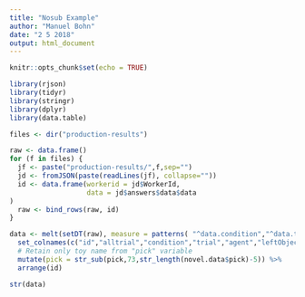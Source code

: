 ```yaml
---
title: "Nosub Example"
author: "Manuel Bohn"
date: "2 5 2018"
output: html_document
---
```


```r
knitr::opts_chunk$set(echo = TRUE)

library(rjson)
library(tidyr)
library(stringr)
library(dplyr)
library(data.table)

```


```r

files <- dir("production-results")

raw <- data.frame()
for (f in files) {
  jf <- paste("production-results/",f,sep="")
  jd <- fromJSON(paste(readLines(jf), collapse=""))
  id <- data.frame(workerid = jd$WorkerId, 
                   data = jd$answers$data$data
)
  raw <- bind_rows(raw, id)
}

data <- melt(setDT(raw), measure = patterns( "^data.condition","^data.trial","^data.agent","^data.leftToy","^data.rightToy","^data.inf","^data.pick","^data.correct")) %>%
  set_colnames(c("id","alltrial","condition","trial","agent","leftObject","rightObject","target","pick","correct")) %>%
  # Retain only toy name from "pick" variable
  mutate(pick = str_sub(pick,73,str_length(novel.data$pick)-5)) %>% 
  arrange(id)

str(data)
```
